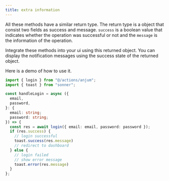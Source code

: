 ```yaml
---
title: extra information
---
```


All these methods have a similar return type. The return type is a object that consist two fields as success and message.
`success` is a boolean value that indicates whether the operation was successful or not and the `message` is the information of the operation.

Integrate these methods into your ui using this returned object.
You can display the notification messages using the success state of the returned object.

Here is a demo of how to use it.

```typescript
import { login } from "@/actions/anjum";
import { toast } from "sonner";

const handleLogin = async ({
  email,
  password,
}: {
  email: string;
  password: string;
}) => {
  const res = await login({ email: email, password: password });
  if (res.success) {
    // login successful
    toast.success(res.message)
    // redirect to dashboard
  } else {
    // login failed
    // show error message
    toast.error(res.message)
  }
};
```
